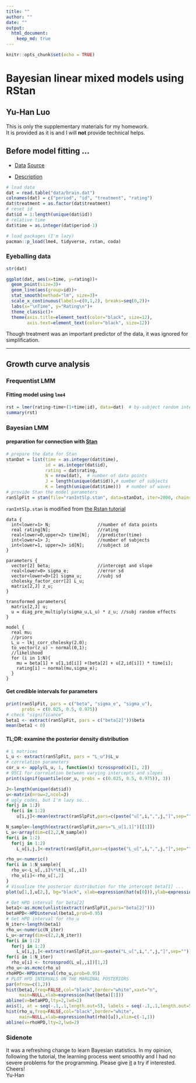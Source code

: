 ```yaml
---
title: ""
author: ""
date: ""
output: 
  html_document:
    keep_md: true
---
```


```r
knitr::opts_chunk$set(echo = TRUE)
```

# Bayesian linear mixed models using RStan

## Yu-Han Luo


This is only the supplementary materials for my homework.  
It is provided as it is and I will **not** provide technical helps. 

  

## Before model fitting ...

- [Data](http://users.stat.ufl.edu/~winner/data/brain.dat)
   [Source](http://users.stat.ufl.edu/~winner/datasets.html)
  
- [Description](http://users.stat.ufl.edu/~winner/data/brain.txt)
```r
# load data
dat = read.table("data/brain.dat")
colnames(dat) = c("period", "id", "treatment", "rating")
dat$treatment = as.factor(dat$treatment)
# reset id
dat$id = 1:length(unique(dat$id))
# relative time
dat$time = as.integer(dat$period-1)
```

  

```r
# load packages (I'm lazy)
pacman::p_load(lme4, tidyverse, rstan, coda)
```

### Eyeballing data
```r
str(dat)

ggplot(dat, aes(x=time, y=rating))+
  geom_point(size=3)+
  geom_line(aes(group=id))+
  stat_smooth(method="lm", size=3)+
  scale_x_continuous(labels=c(0,1,2), breaks=seq(0,2))+
  labs(x="\nTime", y="Rating\n")+
  theme_classic()+
  theme(axis.title=element_text(color="black", size=12),
        axis.text=element_text(color="black", size=12))
```
Though treatment was an important predictor of the data, it was ignored for simplification.
  
---

## Growth curve analysis

### Frequentist LMM

#### Fitting model using `lme4`

```r
rst = lmer(rating~time+(1+time|id), data=dat)  # by-subject random intercepts and slopes
summary(rst)
```

  
### Bayesian LMM

#### preparation for connection with [Stan](http://mc-stan.org/)
```r
# prepare the data for Stan
stanDat = list(time = as.integer(dat$time),
               id = as.integer(dat$id),
               rating = dat$rating,
               N = nrow(dat),  # number of data points
               J = length(unique(dat$id)),# number of subjects
               K = length(unique(dat$time)))  # number of waves
# provide Stan the model parameters
ranSlpFit = stan(file="ranIntSlp.stan", data=stanDat, iter=2000, chains=4)
```

  

`ranIntSlp.stan` is modified from [the Rstan tutorial](https://github.com/vasishth/BayesLMMTutorial)

```
data {
  int<lower=1> N;                  //number of data points
  real rating[N];                  //rating
  real<lower=0,upper=2> time[N];   //predictor(time)
  int<lower=1> J;                  //number of subjects
  int<lower=1, upper=J> id[N];     //subject id
}

parameters {
  vector[2] beta;                  //intercept and slope
  real<lower=0> sigma_e;           //error sd
  vector<lower=0>[2] sigma_u;      //subj sd
  cholesky_factor_corr[2] L_u;
  matrix[2,J] z_u;
}

transformed parameters{
  matrix[2,J] u;
  u = diag_pre_multiply(sigma_u,L_u) * z_u;	//subj random effects
}

model {
  real mu;
  //priors
  L_u ~ lkj_corr_cholesky(2.0);
  to_vector(z_u) ~ normal(0,1);
  //likelihood
  for (i in 1:N){
    mu = beta[1] + u[1,id[i]] +(beta[2] + u[2,id[i]]) * time[i];
    rating[i] ~ normal(mu,sigma_e);
  }
}
```

#### Get credible intervals for parameters
```r
print(ranSlpFit, pars = c("beta", "sigma_e", "sigma_u"),
      probs = c(0.025, 0.5, 0.975))
# check "significance"
beta1 <- extract(ranSlpFit, pars = c("beta[2]"))$beta
mean(beta1 < 0)
```

  
  

#### TL;DR: examine the posterior density distribution

```r
# L matrices
L_u <- extract(ranSlpFit, pars = "L_u")$L_u
# correlation parameters
cor_u <- apply(L_u, 1, function(x) tcrossprod(x)[1, 2])
# 95CI for correlation between varying intercepts and slopes
print(signif(quantile(cor_u, probs = c(0.025, 0.5, 0.975)), 3))

J<-length(unique(dat$id))
u<-matrix(nrow=2,ncol=J)
# ugly codes, but I'm lazy so...
for(j in 1:J)
  for(i in 1:2)
    u[i,j]<-mean(extract(ranSlpFit,pars=c(paste("u[",i,",",j,"]",sep="")))[[1]])

N_sample<-length(extract(ranSlpFit,pars="L_u[1,1]")[[1]])
L_u<-array(dim=c(2,2,N_sample))
for(i in 1:2)
  for(j in 1:2)
    L_u[i,j,]<-extract(ranSlpFit,pars=c(paste("L_u[",i,",",j,"]",sep="")))[[1]]

rho_u<-numeric()
for(i in 1:N_sample){
  rho_u<-L_u[,,i]%*%t(L_u[,,i])
  rho_u[i]<-rho_u[1,2]
}
# Visualize the posterior distribution for the intercept beta[1] ...
plot(u[1,],u[2,], bg="black", xlab=expression(hat(u[0])),ylab=expression(hat(u[1])))

# Get HPD interval for beta[2]
beta1<-as.mcmc(unlist(extract(ranSlpFit,pars="beta[2]")))
betaHPD<-HPDinterval(beta1,prob=0.95)
# Get HPD interval for rho_u
N_iter<-length(beta1)
rho_u<-numeric(N_iter)
L_u<-array(dim=c(2,2,N_iter))
for(i in 1:2)
  for(j in 1:2)
    L_u[i,j,]<-extract(ranSlpFit,pars=paste("L_u[",i,",",j,"]",sep=""))[[1]]
for(i in 1:N_iter)
  rho_u[i] <- tcrossprod(L_u[,,i])[1,2]
rho_u<-as.mcmc(rho_u)
rhoHPD<-HPDinterval(rho_u,prob=0.95)
# PLOT HPD INTERVALS ON THE MARGINAL POSTERIORS
par(mfrow=c(1,2))
hist(beta1,freq=FALSE,col="black",border="white",xaxt="n",
     main=NULL,xlab=expression(hat(beta)[1]))
abline(v=betaHPD,lty=2,lwd=2)
axis(1, at = seq(-.1,.1,length.out=5), labels = seq(-.1,.1,length.out=5))
hist(rho_u,freq=FALSE,col="black",border="white",
     main=NULL,xlab=expression(hat(rho)[u]),xlim=c(-1,1))
abline(v=rhoHPD,lty=2,lwd=2)

```

### Sidenote

It was a refreshing change to learn Bayesian statistics. In my opinion, following the tutorial, the learning process went smoothly and I had no severe problems for the programming. Please give [it](http://www.ling.uni-potsdam.de/~vasishth/statistics/BayesLMMs.html) a try if interested.  
Cheers!  
Yu-Han